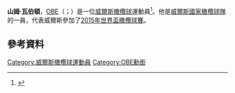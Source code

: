 '''山姆·瓦伯頓'''，[[英帝國官佐勳章|OBE]]（{{lang-en|Sam Warburton}}；{{bd|1988年|10月5日}}）是一位[[威爾斯|威爾斯]][[橄欖球|橄欖球]]運動員<ref name="lions">{{cite news|title=Lions 2013: Jonny Wilkinson out but Sam Warburton is captain|url=http://www.bbc.co.uk/sport/0/rugby-union/22352825|publisher=BBC Sport|date=April 2013|accessdate=2015-11-23|archive-date=2014-05-20|archive-url=https://web.archive.org/web/20140520045825/http://www.bbc.co.uk/sport/0/rugby-union/22352825|dead-url=no}}</ref>。他是[[威爾斯國家橄欖球隊|威爾斯國家橄欖球隊]]的一員，代表威爾斯參加了[[2015年世界盃橄欖球賽|2015年世界盃橄欖球賽]]。
==參考資料==
{{Reflist}}

{{DEFAULTSORT:Warburton, Sam}}
[[Category:威爾斯橄欖球運動員|Category:威爾斯橄欖球運動員]]
[[Category:OBE勳銜|Category:OBE勳銜]]